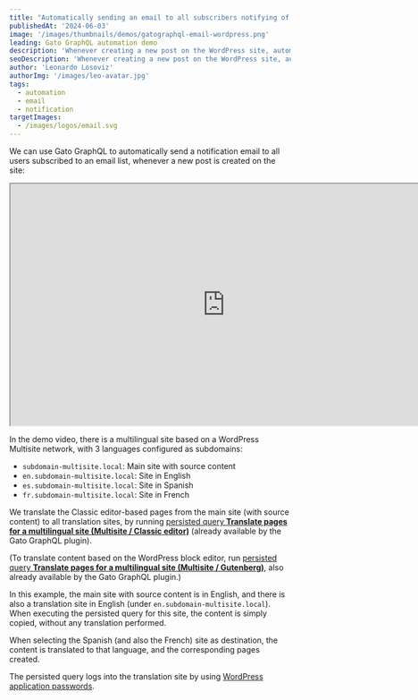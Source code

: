 ```yaml
---
title: "Automatically sending an email to all subscribers notifying of a new post"
publishedAt: '2024-06-03'
image: '/images/thumbnails/demos/gatographql-email-wordpress.png'
leading: Gato GraphQL automation demo
description: 'Whenever creating a new post on the WordPress site, automatically send a notification email to all subscriber users.'
seoDescription: 'Whenever creating a new post on the WordPress site, automatically send a notification email to all subscriber users, via Gato GraphQL.'
author: 'Leonardo Losoviz'
authorImg: '/images/leo-avatar.jpg'
tags:
  - automation
  - email
  - notification
targetImages:
  - /images/logos/email.svg
---
```


We can use Gato GraphQL to automatically send a notification email to all users subscribed to an email list, whenever a new post is created on the site:

<div className="aspect-video lg:-ml-32 lg:-mr-32">
  <iframe
    className="w-full h-full"
    src="https://www.youtube.com/embed/EOwZyw71TyA"
    title="Automatically sending an email to all subscribers notifying of a new post"
    width="768"
    height="432"
    allow="accelerometer; autoplay; clipboard-write; encrypted-media; gyroscope; picture-in-picture; web-share"
    allowFullScreen
  >
  </iframe>
</div>

In the demo video, there is a multilingual site based on a WordPress Multisite network, with 3 languages configured as subdomains:

- `subdomain-multisite.local`: Main site with source content
- `en.subdomain-multisite.local`: Site in English
- `es.subdomain-multisite.local`: Site in Spanish
- `fr.subdomain-multisite.local`: Site in French

We translate the Classic editor-based pages from the main site (with source content) to all translation sites, by running [persisted query **Translate pages for a multilingual site (Multisite / Classic editor)**](/library/translate-pages-for-multilingual-wordpress-site-classic-editor) (already available by the Gato GraphQL plugin).

(To translate content based on the WordPress block editor, run [persisted query **Translate pages for a multilingual site (Multisite / Gutenberg)**](/library/translate-pages-for-multilingual-wordpress-site-gutenberg), also already available by the Gato GraphQL plugin.)

In this example, the main site with source content is in English, and there is also a translation site in English (under `en.subdomain-multisite.local`). When executing the persisted query for this site, the content is simply copied, without any translation performed.

When selecting the Spanish (and also the French) site as destination, the content is translated to that language, and the corresponding pages created.

The persisted query logs into the translation site by using [WordPress application passwords](https://make.wordpress.org/core/2020/11/05/application-passwords-integration-guide/).